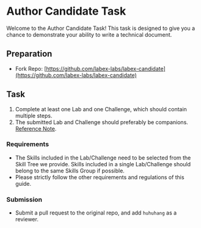 # Author Candidate Task

Welcome to the Author Candidate Task! This task is designed to give you a chance to demonstrate your ability to write a technical document.

## Preparation

* Fork Repo: [https://github.com/labex-labs/labex-candidate](https://github.com/labex-labs/labex-candidate)

## Task

1. Complete at least one Lab and one Challenge, which should contain multiple steps.
2. The submitted Lab and Challenge should preferably be companions. [Reference Note](/basic/labs-and-challenges#more-details).

### Requirements

* The Skills included in the Lab/Challenge need to be selected from the Skill Tree we provide. Skills included in a single Lab/Challenge should belong to the same Skills Group if possible.
* Please strictly follow the other requirements and regulations of this guide.

### Submission

* Submit a pull request to the original repo, and add `huhuhang` as a reviewer.
